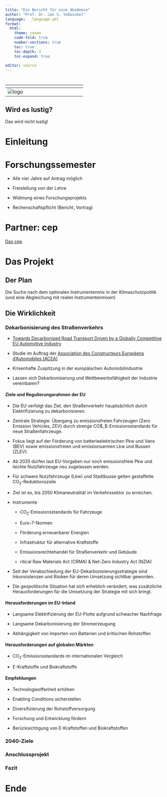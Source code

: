 ```yaml
---
title: "Ein Bericht für eine Akademie"
author: "Prof. Dr. Jan S. Voßwinkel"
language:  _language.yml
format:
  html:
    theme: cosmo
    code-fold: true
    number-sections: true
    toc: true
    toc-depth: 3
    toc-expand: true
    
editor: source
---
```


# {-}

|       ${}$        |  ${}$  |
|:-----------------:|:--------------------------------------------------:|
| ![logo](logo.png) |                  |


:::{.callout-note 
    icon=false 
    collapse=true }

# Wird es lustig? {.unnumbered}

Das wird nicht lustig!

:::

# Einleitung



# Forschungssemester

- Alle vier Jahre auf Antrag möglich

- Freistellung von der Lehre

- Widmung eines Forschungsprojekts

- Rechenschaftspflicht (Bericht, Vortrag)

# Partner: cep

[Das cep](https://www.cep.eu/)

# Das Projekt

## Der Plan

Die Suche nach dem optimalen Instrumentenmix in der Klimaschutzpolitik (und eine Abgleichung mit realen Instrumentenmixen)

## Die Wirklichkeit

### Dekarbonisierung des Straßenverkehrs

- [Towards Decarbonised Road Transport Driven by a Globally Competitive EU Automotive Industry](https://www.cep.eu/eu-topics/details/towards-decarbonised-road-transport-driven-by-a-globally-competitive-eu-automotive-industry.html)

- Studie im Auftrag der [Association des Constructeurs Européens d’Automobiles (ACEA)](https://www.acea.auto/about-acea/)

- Krisenhafte Zuspitzung
in der europäischen Automobilindustrie

- Lassen sich Dekarbonisierung und Wettbewerbsfähigkeit der Industrie vereinbaren?

#### Ziele und Regulierungsrahmen der EU

- Die EU verfolgt das Ziel, den Straßenverkehr hauptsächlich durch Elektrifizierung zu dekarbonisieren.

- Zentrale Strategie: Übergang zu emissionsfreien Fahrzeugen (Zero Emission Vehicles, ZEV) durch strenge CO$_$-Emissionsstandards für neue Straßenfahrzeuge.

- Fokus liegt auf der Förderung von batterieelektrischen Pkw und Vans (BEV) sowie emissionsfreien und emissionsarmen Lkw und Bussen (ZLEV).

- Ab 2035 dürfen laut EU-Vorgaben nur noch emissionsfreie Pkw und leichte Nutzfahrzeuge neu zugelassen werden.

- Für schwere Nutzfahrzeuge (Lkw) und Stadtbusse gelten gestaffelte CO$_2$-Reduktionsziele

- Ziel ist es, bis 2050 Klimaneutralität im Verkehrssektor zu erreichen.

- Instrumente  

  - CO$_2$-Emissionsstandards für Fahrzeuge
  
  - Euro-7-Normen
  
  - Förderung erneuerbarer Energien
  
  - Infrastruktur für alternative Kraftstoffe
  
  - Emissionsrechtehandel für Straßenverkehr und Gebäude
  
  - ritical Raw Materials Act (CRMA) & Net-Zero Industry Act (NZIA)


- Seit der Verabschiedung der EU-Dekarbonisierungsstrategie sind Inkonsistenzen und Risiken für deren Umsetzung sichtbar geworden.

- Die geopolitische Situation hat sich erheblich verändert, was zusätzliche Herausforderungen für die Umsetzung der Strategie mit sich bringt.



#### Herausforderungen im EU-Inland

- Langsame Elektrifizierung der EU-Flotte aufgrund schwacher Nachfrage

- Langsame Dekarbonisierung der Stromerzeugung

- Abhängigkeit von Importen von Batterien und kritischen Rohstoffen

#### Herausforderungen auf globalen Märkten

- CO$_2$-Emissionsstandards im internationalen Vergleich

- E-Kraftstoffe und Biokraftstoffe

#### Empfehlungen

- Technologieoffenheit erhöhen

- Enabling Conditions sicherstellen

- Diversifizierung der Rohstoffversorgung

- Forschung und Entwicklung fördern

- Berücksichtigung von E-Kraftstoffen und Biokraftstoffen

### 2040-Ziele

### Anschlussprojekt

### Fazit

# Ende